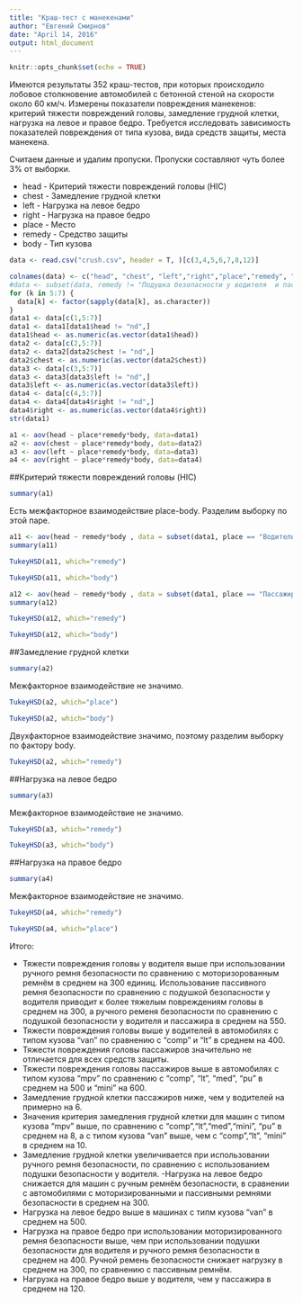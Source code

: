 ```yaml
---
title: "Краш-тест с манекенами"
author: "Евгений Смирнов"
date: "April 14, 2016"
output: html_document
---
```


```r
knitr::opts_chunk$set(echo = TRUE)
```

Имеются результаты 352 краш-тестов, при которых происходило лобовое столкновение автомобилей с бетонной стеной на скорости около 60 км/ч. Измерены показатели повреждения манекенов: критерий тяжести повреждений головы, замедление грудной клетки, нагрузка на левое и правое бедро.
Требуется исследовать зависимость показателей повреждения от типа кузова, вида средств защиты, места манекена.

Считаем данные и удалим пропуски. Пропуски составляют чуть более 3% от выборки.

- head - Критерий тяжести повреждений головы (HIC)
- chest - Замедление грудной клетки
- left - Нагрузка на левое бедро
- right - Нагрузка на правое бедро
- place - Место
- remedy - Средство защиты
- body - Тип кузова

```r
data <- read.csv("crush.csv", header = T, )[c(3,4,5,6,7,8,12)]

colnames(data) <- c("head", "chest", "left","right","place","remedy", "body")
#data <- subset(data, remedy != "Подушка безопасности у водителя  и пассажира")
for (k in 5:7) {
  data[k] <- factor(sapply(data[k], as.character))
}
data1 <- data[c(1,5:7)]
data1 <- data1[data1$head != "nd",]
data1$head <- as.numeric(as.vector(data1$head))
data2 <- data[c(2,5:7)]
data2 <- data2[data2$chest != "nd",]
data2$chest <- as.numeric(as.vector(data2$chest))
data3 <- data[c(3,5:7)]
data3 <- data3[data3$left != "nd",]
data3$left <- as.numeric(as.vector(data3$left))
data4 <- data[c(4,5:7)]
data4 <- data4[data4$right != "nd",]
data4$right <- as.numeric(as.vector(data4$right))
str(data1)
```

```r
a1 <- aov(head ~ place*remedy*body, data=data1)
a2 <- aov(chest ~ place*remedy*body, data=data2)
a3 <- aov(left ~ place*remedy*body, data=data3)
a4 <- aov(right ~ place*remedy*body, data=data4)
```

##Критерий тяжести повреждений головы (HIC)
```r
summary(a1)
```

Есть межфакторное взаимодействие place-body.
Разделим выборку по этой паре.


```r
a11 <- aov(head ~ remedy*body , data = subset(data1, place == "Водитель"))
summary(a11)
```

```r
TukeyHSD(a11, which="remedy")
```

```r
TukeyHSD(a11, which="body")
```

```r
a12 <- aov(head ~ remedy*body , data = subset(data1, place == "Пассажир"))
summary(a12)
```

```r
TukeyHSD(a12, which="remedy")
```

```r
TukeyHSD(a12, which="body")
```

##Замедление грудной клетки
```r
summary(a2)
```
Межфакторное взаимодействие не значимо.

```r
TukeyHSD(a2, which="place")
```

```r
TukeyHSD(a2, which="body")
```

Двухфакторное взаимодействие значимо, поэтому разделим выборку по фактору body.

```r
TukeyHSD(a2, which="remedy")
```

##Нагрузка на левое бедро
```r
summary(a3)
```
Межфакторное взаимодействие не значимо.

```r
TukeyHSD(a3, which="remedy")
```

```r
TukeyHSD(a3, which="body")
```


##Нагрузка на правое бедро
```r
summary(a4)
```
Межфакторное взаимодействие не значимо.

```r
TukeyHSD(a4, which="remedy")
```

```r
TukeyHSD(a4, which="place")
```

Итого:

- Тяжести повреждения головы у водителя выше при использовании ручного ремня безопасности по сравнению с моторизорованным ремнём в среднем на 300 единиц. Использование пассивного ремня безопасности по сравнению с подушкой безопасности у водителя приводит к более тяжелым повреждениям головы в среднем на 300, а ручного ременя безопасности по сравнению с подушкой безопасности у водителя и пассажира в среднем на 550. 
- Тяжести повреждения головы выше у водителей в автомобилях с типом кузова "van" по сравнению с "comp" и "lt" в среднем на 400.
- Тяжести повреждения головы пассажиров значительно не отличается для всех средств защиты.
- Тяжести повреждения головы пассажиров выше в автомобилях с типом кузова "mpv" по сравнению с "comp", "lt", "med", "pu" в среднем на 500 и "mini" на 600.
- Замедление грудной клетки пассажиров ниже, чем у водителей на примерно на 6. 
- Значения критерия замедления грудной клетки для машин с типом кузова "mpv" выше, по сравнению с "comp","lt","med","mini", "pu" в среднем на 8, а с типом кузова "van" выше, чем с "comp","lt", "mini" в среднем на 10.
- Замедление грудной клетки увеличивается при использовании ручного ремня безопасности, по сравнению с использованием подушки безопасности у водителя.
-Нагрузка на левое бедро снижается для машин с ручным ремнём безопасности, в сравнении с автомобилями с моторизированными и пассивными ремнями безопасности в среднем на 300. 
- Нагрузка на левое бедро выше в машинах с типм кузова "van" в среднем на 500.
- Нагрузка на правое бедро при использовании моторизированного ремня безопасности выше, чем при использовании подушки безопасности для водителя и ручного ремня безопасности в среднем на 400. Ручной ремень безопасности снижает нагрузку в среднем на 300, по сравнению с пассивным ремнём.
- Нагрузка на правое бедро выше у водителя, чем у пассажира в среднем на 120.

<br>